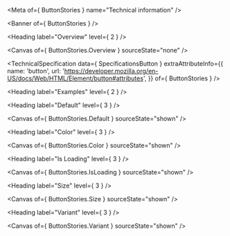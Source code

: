 
<Meta of={ ButtonStories } name="Technical information" />

<Banner of={ ButtonStories } />

<Heading label="Overview" level={ 2 } />

<Canvas of={ ButtonStories.Overview } sourceState="none" />

<TechnicalSpecification
  data={ SpecificationsButton }
  extraAttributeInfo={{
    name: 'button',
    url: 'https://developer.mozilla.org/en-US/docs/Web/HTML/Element/button#attributes',
  }}
  of={ ButtonStories } />

<Heading label="Examples" level={ 2 } />

<Heading label="Default" level={ 3 } />

<Canvas of={ ButtonStories.Default } sourceState="shown" />

<Heading label="Color" level={ 3 } />

<Canvas of={ ButtonStories.Color } sourceState="shown" />

<Heading label="Is Loading" level={ 3 } />

<Canvas of={ ButtonStories.IsLoading } sourceState="shown" />

<Heading label="Size" level={ 3 } />

<Canvas of={ ButtonStories.Size } sourceState="shown" />

<Heading label="Variant" level={ 3 } />

<Canvas of={ ButtonStories.Variant } sourceState="shown" />
